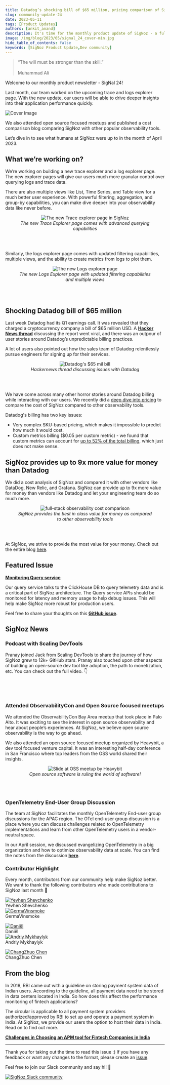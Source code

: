 ```yaml
---
title: Datadog’s shocking bill of $65 million, pricing comparison of SigNoz with other tools - SigNal 24
slug: community-update-24
date: 2023-05-11
tags: [Product Updates]
authors: [ankit_anand]
description: It's time for the monthly product update of SigNoz - a full-stack open-source observability platform. Find out what we've been upto at SigNoz during April, 2024.
image: /img/blog/2023/05/signal_24_cover-min.jpg
hide_table_of_contents: false
keywords: [SigNoz Product Update,Dev community]
---
```



<head>
  <link rel="canonical" href="https://signoz.io/blog/community-update-24/"/>
</head>

> “The will must be stronger than the skill.” <br></br>
> Muhammad Ali

Welcome to our monthly product newsletter - SigNal 24!

Last month, our team worked on the upcoming trace and logs explorer page. With the new update, our users will be able to drive deeper insights into their application performance quickly.



![Cover Image](/img/blog/2023/05/signal_24_cover.webp)

We also attended open source focused meetups and published a cost comparison blog comparing SigNoz with other popular observability tools.

Let’s dive in to see what humans at SigNoz were up to in the month of April 2023.

## What we’re working on?

We’re working on building a new trace explorer and a log explorer page. The new explorer pages will give our users much more granular control over querying logs and trace data.

There are also multiple views like List, Time Series, and Table view for a much better user experience. With powerful filtering, aggregation, and group-by capabilities, you can make dive deeper into your observability data like never before.

<figure data-zoomable align='center'>
    <img src="/img/blog/2023/05/trace_explorer_page.webp" alt="The new Trace explorer page in SigNoz"/>
    <figcaption><i>The new Trace Explorer page comes with advanced querying capabilities</i></figcaption>
</figure>

<br></br>

Similarly, the logs explorer page comes with updated filtering capabilities, multiple views, and the ability to create metrics from logs to plot them.

<figure data-zoomable align='center'>
    <img src="/img/blog/2023/05/logs_explorer_page.webp" alt="The new Logs explorer page"/>
    <figcaption><i>The new Logs Explorer page with updated filtering capabilities and multiple views</i></figcaption>
</figure>

<br></br>

## Shocking Datadog bill of $65 million

Last week Datadog had its Q1 earnings call. It was revealed that they charged a cryptocurrency company a bill of $65 million USD. A <a href = "https://news.ycombinator.com/item?id=35837330" rel="noopener noreferrer nofollow" target="_blank" ><b>Hacker News thread</b></a> discussing the report went viral, and there was an outpour of user stories around Datadog’s unpredictable billing practices.

A lot of users also pointed out how the sales team of Datadog relentlessly pursue engineers for signing up for their services.

<figure data-zoomable align='center'>
    <img src="/img/blog/2023/05/dd_65_mill_bill.webp" alt="Datadog's $65 mil bill"/>
    <figcaption><i>Hackernews thread discussing issues with Datadog</i></figcaption>
</figure>

<br></br>

We have come across many other horror stories around Datadog billing while interacting with our users. We recently did a [deep dive into pricing](https://signoz.io/blog/pricing-comparison-signoz-vs-datadog-vs-newrelic-vs-grafana/) to compare the cost of SigNoz compared to other observability tools.

Datadog's billing has two key issues:

- Very complex SKU-based pricing, which makes it impossible to predict how much it would cost.
- Custom metrics billing ($0.05 per custom metric) - we found that custom metrics can account for [up to 52% of the total billing](https://signoz.io/blog/pricing-comparison-signoz-vs-datadog-vs-newrelic-vs-grafana/#no-limits-on-custom-metrics-with-signoz), which just does not make sense.

## SigNoz provides up to 9x more value for money than Datadog

We did a cost analysis of SigNoz and compared it with other vendors like DataDog, New Relic, and Grafana. SigNoz can provide up to 9x more value for money than vendors like Datadog and let your engineering team do so much more.

<figure data-zoomable align='center'>
    <img src="/img/blog/2023/07/full-stack-observability-cost-comparison.webp" alt="full-stack observability cost comparison"/>
    <figcaption><i>SigNoz provides the best in class value for money as compared to other observability tools</i></figcaption>
</figure>

<br></br>

At SigNoz, we strive to provide the most value for your money. Check out the entire blog [here](https://signoz.io/blog/pricing-comparison-signoz-vs-datadog-vs-newrelic-vs-grafana/).

## Featured Issue

<a href = "https://github.com/SigNoz/signoz/issues/2600" rel="noopener noreferrer nofollow" target="_blank" ><b>Monitoring Query service</b></a>

Our query service talks to the ClickHouse DB to query telemetry data and is a critical part of SigNoz architecture. The Query service APIs should be monitored for latency and memory usage to help debug issues. This will help make SigNoz more robust for production users.

Feel free to share your thoughts on this <a href = "https://github.com/SigNoz/signoz/issues/2600" rel="noopener noreferrer nofollow" target="_blank" ><b>GitHub issue</b></a>.

## SigNoz News

### Podcast with Scaling DevTools

Pranay joined Jack from Scaling DevTools to share the journey of how SigNoz grew to 12k+ GitHub stars. Pranay also touched upon other aspects of building an open-source dev tool like adoption, the path to monetization, etc. You can check out the full video. 👇

<p>&nbsp;</p>

<LiteYoutubeEmbed id="pOhyOrtqUp0" mute={false} />

<p>&nbsp;</p>

### Attended ObservabilityCon and Open Source focused meetups

We attended the ObservabilityCon Bay Area meetup that took place in Palo Alto. It was exciting to see the interest in open source observability and hear about people’s experiences. At SigNoz, we believe open source observability is the way to go ahead.

We also attended an open source focused meetup organized by Heavybit, a dev tool focused venture capital. It was an interesting half-day conference in San Francisco where top leaders from the OSS world shared their insights.

<figure data-zoomable align='center'>
    <img src="/img/blog/2023/05/oss_meetup_heavybit.webp" alt="Slide at OSS meetup by Heavybit"/>
    <figcaption><i>Open source software is ruling the world of software!</i></figcaption>
</figure>

<br></br>

### OpenTelemetry End-User Group Discussion

The team at SigNoz facilitates the monthly OpenTelemetry End-user group discussions for the APAC region. The OTel end-user group discussion is a place where you can discuss challenges related to OpenTelemetry implementations and learn from other OpenTelemetry users in a vendor-neutral space.

In our April session, we discussed evangelizing OpenTelemetry in a big organization and how to optimize observability data at scale. You can find the notes from the discussion <a href = "https://docs.google.com/document/d/1eDYC97LfvE428cpIf3A_hSGirdNzglPurlxgKCmw8o4/" rel="noopener noreferrer nofollow" target="_blank" ><b>here</b></a>.

### Contributor Highlight

Every month, contributors from our community help make SigNoz better. We want to thank the following contributors who made contributions to SigNoz last month 🤗

<div class="row">
    <div class="col col--6">
      <div class="avatar">
      <a
         class="avatar__photo-link avatar__photo avatar__photo--lg"
         href="https://github.com/yeshev"
      >
         <img
            alt="Yevhen Shevchenko"
            src="https://avatars.githubusercontent.com/u/90138953?v=4"
         />
      </a>
      <div class="avatar__intro">
         <div class="avatar__name">Yevhen Shevchenko</div>
         <small class="avatar__subtitle">
         </small>
      </div>
      </div>
   </div>
    <div class="col col--6">
      <div class="avatar">
      <a
         class="avatar__photo-link avatar__photo avatar__photo--lg"
         href="https://github.com/GermaVinsmoke"
      >
         <img
            alt="GermaVinsmoke"
            src="https://avatars.githubusercontent.com/u/32815509?v=4"
         />
      </a>
      <div class="avatar__intro">
         <div class="avatar__name">GermaVinsmoke</div>
         <small class="avatar__subtitle">
         </small>
      </div>
      </div>
   </div>
</div>

<p></p>

<div class="row">
    <div class="col col--6">
      <div class="avatar">
      <a
         class="avatar__photo-link avatar__photo avatar__photo--lg"
         href="https://github.com/daniel-t4e"
      >
         <img
            alt="Daniël"
            src="https://avatars.githubusercontent.com/u/130993189?v=4"
         />
      </a>
      <div class="avatar__intro">
         <div class="avatar__name">Daniël</div>
         <small class="avatar__subtitle">
         </small>
      </div>
      </div>
   </div>
    <div class="col col--6">
      <div class="avatar">
      <a
         class="avatar__photo-link avatar__photo avatar__photo--lg"
         href="https://github.com/erplsf"
      >
         <img
            alt="Andriy Mykhaylyk"
            src="https://avatars.githubusercontent.com/u/4072364?v=4"
         />
      </a>
      <div class="avatar__intro">
         <div class="avatar__name">Andriy Mykhaylyk</div>
         <small class="avatar__subtitle">
         </small>
      </div>
      </div>
   </div>
</div>

<p></p>

<div class="row">
    <div class="col col--6">
      <div class="avatar">
      <a
         class="avatar__photo-link avatar__photo avatar__photo--lg"
         href="https://github.com/czchen"
      >
         <img
            alt="ChangZhuo Chen"
            src="https://avatars.githubusercontent.com/u/98758?v=4"
         />
      </a>
      <div class="avatar__intro">
         <div class="avatar__name">ChangZhuo Chen</div>
         <small class="avatar__subtitle">
         </small>
      </div>
      </div>
   </div>
</div>

## From the blog

In 2018, RBI came out with a guideline on storing payment system data of Indian users. According to the guideline, all payment data need to be stored in data centers located in India. So how does this affect the performance monitoring of fintech applications?

The circular is applicable to all payment system providers authorized/approved by RBI to set up and operate a payment system in India. At SigNoz, we provide our users the option to host their data in India. Read on to find out more.

**[Challenges in Choosing an APM tool for Fintech Companies in India](https://signoz.io/blog/challenges-in-choosing-a-monitoring-tool-for-fintech-companies-in-india/)**

---

Thank you for taking out the time to read this issue :) If you have any feedback or want any changes to the format, please create an <a href = "https://github.com/SigNoz/signoz/issues" rel="noopener noreferrer nofollow" target="_blank" >issue</a>.

Feel free to join our Slack community and say hi! 👋

[![SigNoz Slack community](/img/blog/common/join_slack_cta.webp)](https://signoz.io/slack)
